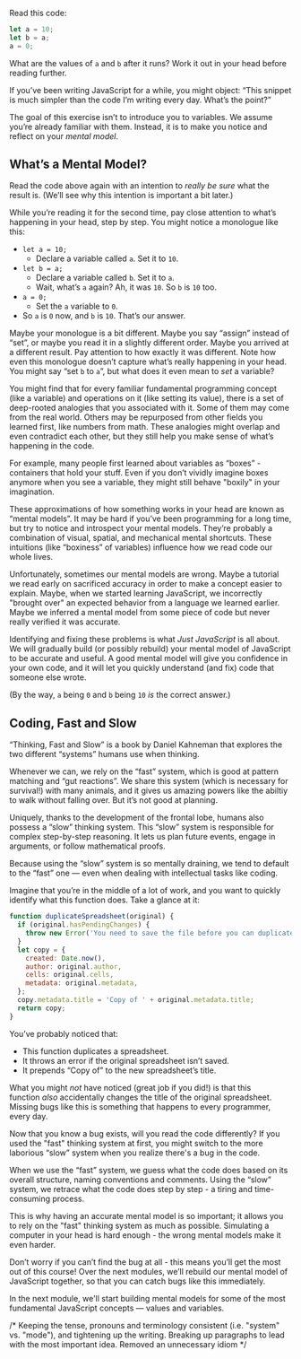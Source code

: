 Read this code:

```javascript
let a = 10;
let b = a;
a = 0;
```

What are the values of `a` and `b` after it runs? Work it out in your head before reading further.

If you’ve been writing JavaScript for a while, you might object: “This snippet is much simpler than the code I’m writing every day. What’s the point?”

The goal of this exercise isn’t to introduce you to variables. We assume you’re already familiar with them. Instead, it is to make you notice and reflect on your *mental model*.

## What’s a Mental Model?

Read the code above again with an intention to *really be sure* what the result is. (We’ll see why this intention is important a bit later.)

While you’re reading it for the second time, pay close attention to what’s happening in your head, step by step. You might notice a monologue like this:

- `let a = 10;`
    - Declare a variable called `a`. Set it to `10`.
- `let b = a;`
    - Declare a variable called `b`. Set it to `a`.
    - Wait, what’s `a` again? Ah, it was `10`. So `b` is `10` too.
- `a = 0;`
    - Set the `a` variable to `0`.
- So `a` is `0` now, and `b` is `10`. That’s our answer.

Maybe your monologue is a bit different. Maybe you say “assign” instead of “set”, or maybe you read it in a slightly different order. Maybe you arrived at a different result. Pay attention to how exactly it was different. Note how even this monologue doesn’t capture what’s really happening in your head. You might say “set `b` to `a`”, but what does it even mean to *set* a variable?

You might find that for every familiar fundamental programming concept (like a variable) and operations on it (like setting its value), there is a set of deep-rooted analogies that you associated with it. Some of them may come from the real world. Others may be repurposed from other fields you learned first, like numbers from math. These analogies might overlap and even contradict each other, but they still help you make sense of what’s happening in the code.

For example, many people first learned about variables as “boxes” - containers that hold your stuff. Even if you don’t vividly imagine boxes anymore when you see a variable, they might still behave "boxily" in your imagination.

These approximations of how something works in your head are known as “mental models”. It may be hard if you’ve been programming for a long time, but try to notice and introspect your mental models. They’re probably a combination of visual, spatial, and mechanical mental shortcuts. These intuitions (like “boxiness” of variables) influence how we read code our whole lives.

Unfortunately, sometimes our mental models are wrong. Maybe a tutorial we read early on sacrificed accuracy in order to make a concept easier to explain. Maybe, when we started learning JavaScript, we incorrectly "brought over" an expected behavior from a language we learned earlier. Maybe we inferred a mental model from some piece of code but never really verified it was accurate.

Identifying and fixing these problems is what *Just JavaScript* is all about. We will gradually build (or possibly rebuild) your mental model of JavaScript to be accurate and useful. A good mental model will give you confidence in your own code, and it will let you quickly understand (and fix) code that someone else wrote.

(By the way, `a` being `0` and `b` being `10` *is* the correct answer.)

## Coding, Fast and Slow

“Thinking, Fast and Slow” is a book by Daniel Kahneman that explores the two different “systems” humans use when thinking.

Whenever we can, we rely on the “fast” system, which is good at pattern matching and “gut reactions”. We share this system (which is necessary for survival!) with many animals, and it gives us amazing powers like the abiltiy to walk without falling over. But it’s not good at planning.

Uniquely, thanks to the development of the frontal lobe, humans also possess a “slow” thinking system. This “slow” system is responsible for complex step-by-step reasoning. It lets us plan future events, engage in arguments, or follow mathematical proofs.

Because using the “slow” system is so mentally draining, we tend to default to the “fast” one — even when dealing with intellectual tasks like coding.

Imagine that you’re in the middle of a lot of work, and you want to quickly identify what this function does. Take a glance at it:

```javascript
function duplicateSpreadsheet(original) {
  if (original.hasPendingChanges) {
    throw new Error('You need to save the file before you can duplicate it.');
  }
  let copy = {
    created: Date.now(),
    author: original.author,
    cells: original.cells,
    metadata: original.metadata,
  };
  copy.metadata.title = 'Copy of ' + original.metadata.title;
  return copy;
}
```

You’ve probably noticed that:

- This function duplicates a spreadsheet.
- It throws an error if the original spreadsheet isn’t saved.
- It prepends “Copy of” to the new spreadsheet’s title.

What you might *not* have noticed (great job if you did!) is that this function *also* accidentally changes the title of the original spreadsheet. Missing bugs like this is something that happens to every programmer, every day.

Now that you know a bug exists, will you read the code differently? If you used the "fast" thinking system at first, you might switch to the more laborious “slow” system when you realize there's a bug in the code.

When we use the “fast” system, we guess what the code does based on its overall structure, naming conventions and comments. Using the “slow” system, we retrace what the code does step by step - a tiring and time-consuming process.

This is why having an accurate mental model is so important; it allows you to rely on the "fast" thinking system as much as possible. Simulating a computer in your head is hard enough - the wrong mental models make it even harder.

Don’t worry if you can’t find the bug at all - this means you’ll get the most out of this course! Over the next modules, we’ll rebuild our mental model of JavaScript together, so that you can catch bugs like this immediately.

In the next module, we'll start building mental models for some of the most fundamental JavaScript concepts — values and variables.

/* Keeping the tense, pronouns and terminology consistent (i.e. "system" vs. "mode"), and tightening up the writing. Breaking up paragraphs to lead with the most important idea. Removed an unnecessary idiom */
